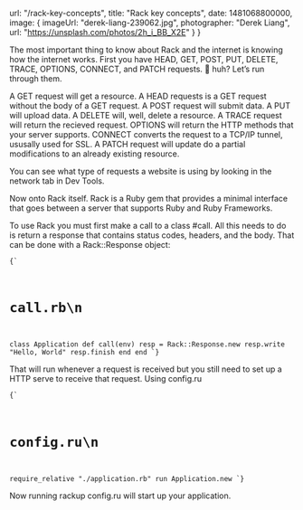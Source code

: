 
  url: "/rack-key-concepts",
  title: "Rack key concepts",
  date: 1481068800000,
  image: {
    imageUrl: "derek-liang-239062.jpg",
    photographer: "Derek Liang",
    url: "https://unsplash.com/photos/2h_i_BB_X2E"
  }
}

The most important thing to know about Rack and the internet is knowing how the internet works. First you have HEAD, GET, POST, PUT, DELETE, TRACE, OPTIONS, CONNECT, and PATCH requests. 🤔 huh? Let’s run through them.

A GET request will get a resource. A HEAD requests is a GET request without the body of a GET request. A POST request will submit data. A PUT will upload data. A DELETE will, well, delete a resource. A TRACE request will return the recieved request. OPTIONS will return the HTTP methods that your server supports. CONNECT converts the request to a TCP/IP tunnel, ususally used for SSL. A PATCH request will update do a partial modifications to an already existing resource.

You can see what type of requests a website is using by looking in the network tab in Dev Tools.

Now onto Rack itself. Rack is a Ruby gem that provides a minimal interface that goes between a server that supports Ruby and Ruby Frameworks.

To use Rack you must first make a call to a class #call. All this needs to do is return a response that contains status codes, headers, and the body. That can be done with a Rack::Response object:


<Code language="ruby">{`
# call.rb\n
class Application
  def call(env)
    resp = Rack::Response.new
    resp.write "Hello, World"
    resp.finish
  end
end
`}</Code>

That will run whenever a request is received but you still need to set up a HTTP serve to receive that request. Using config.ru

<Code language="ruby">{`
# config.ru\n
require_relative "./application.rb"
run Application.new
`}</Code>

Now running rackup config.ru will start up your application.

